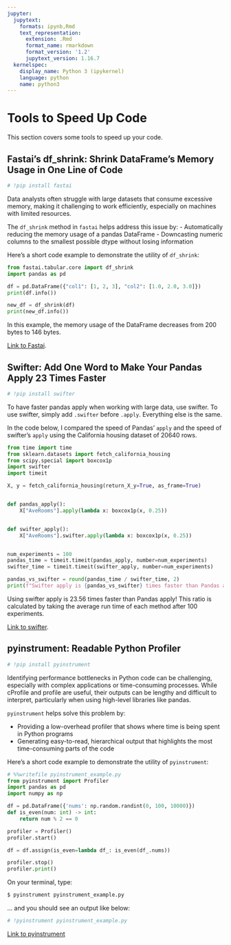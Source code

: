```yaml
---
jupyter:
  jupytext:
    formats: ipynb,Rmd
    text_representation:
      extension: .Rmd
      format_name: rmarkdown
      format_version: '1.2'
      jupytext_version: 1.16.7
  kernelspec:
    display_name: Python 3 (ipykernel)
    language: python
    name: python3
---
```


# Tools to Speed Up Code


This section covers some tools to speed up your code.


## Fastai's df_shrink: Shrink DataFrame's Memory Usage in One Line of Code

```python
# !pip install fastai
```

Data analysts often struggle with large datasets that consume excessive memory, making it challenging to work efficiently, especially on machines with limited resources.

The `df_shrink` method in `fastai` helps address this issue by:
- Automatically reducing the memory usage of a pandas DataFrame
- Downcasting numeric columns to the smallest possible dtype without losing information

Here's a short code example to demonstrate the utility of `df_shrink`:

```python
from fastai.tabular.core import df_shrink
import pandas as pd

df = pd.DataFrame({"col1": [1, 2, 3], "col2": [1.0, 2.0, 3.0]})
print(df.info())
```

```python
new_df = df_shrink(df)
print(new_df.info())
```

In this example, the memory usage of the DataFrame decreases from 200 bytes to 146 bytes.


[Link to Fastai](https://docs.fast.ai/).


## Swifter: Add One Word to Make Your Pandas Apply 23 Times Faster

```python
# !pip install swifter
```

To have faster pandas apply when working with large data, use swifter. To use swifter, simply add `.swifter` before `.apply`. Everything else is the same.


In the code below, I compared the speed of Pandas' `apply` and the speed of swifter's `apply` using the California housing dataset of 20640 rows.

```python
from time import time
from sklearn.datasets import fetch_california_housing
from scipy.special import boxcox1p
import swifter
import timeit

X, y = fetch_california_housing(return_X_y=True, as_frame=True)


def pandas_apply():
    X["AveRooms"].apply(lambda x: boxcox1p(x, 0.25))


def swifter_apply():
    X["AveRooms"].swifter.apply(lambda x: boxcox1p(x, 0.25))


num_experiments = 100
pandas_time = timeit.timeit(pandas_apply, number=num_experiments)
swifter_time = timeit.timeit(swifter_apply, number=num_experiments)

pandas_vs_swifter = round(pandas_time / swifter_time, 2)
print(f"Swifter apply is {pandas_vs_swifter} times faster than Pandas apply")
```

Using swifter apply is 23.56 times faster than Pandas apply! This ratio is calculated by taking the average run time of each method after 100 experiments.


[Link to swifter](https://github.com/jmcarpenter2/swifter).


## pyinstrument: Readable Python Profiler

```python
# !pip install pyinstrument 
```

Identifying performance bottlenecks in Python code can be challenging, especially with complex applications or time-consuming processes. While cProfile and profile are useful, their outputs can be lengthy and difficult to interpret, particularly when using high-level libraries like pandas.


`pyinstrument` helps solve this problem by:

- Providing a low-overhead profiler that shows where time is being spent in Python programs
- Generating easy-to-read, hierarchical output that highlights the most time-consuming parts of the code

Here's a short code example to demonstrate the utility of `pyinstrument`:

```python
# %%writefile pyinstrument_example.py
from pyinstrument import Profiler
import pandas as pd
import numpy as np

df = pd.DataFrame({'nums': np.random.randint(0, 100, 10000)})
def is_even(num: int) -> int:
    return num % 2 == 0

profiler = Profiler()
profiler.start()

df = df.assign(is_even=lambda df_: is_even(df_.nums))

profiler.stop()
profiler.print()
```

On your terminal, type:
```bash
$ pyinstrument pyinstrument_example.py
```
... and you should see an output like below: 

```python
# !pyinstrument pyinstrument_example.py
```

[Link to pyinstrument](https://github.com/joerick/pyinstrument)
